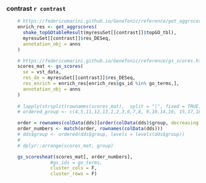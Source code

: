 ### contrast `r contrast`
    
```r
    # https://federicomarini.github.io/GeneTonic/reference/get_aggrscores.html
    enrich_res <- get_aggrscores(
      shake_topGOtableResult(myresuSet[[contrast]]$topGO_tbl),
      myresuSet[[contrast]]$res_DESeq,
      annotation_obj = anns
    )

    # https://federicomarini.github.io/GeneTonic/reference/gs_scores.html
    scores_mat <- gs_scores(
      se = vst_data,
      res_de = myresuSet[[contrast]]$res_DESeq,
      res_enrich = enrich_res[enrich_res$gs_id %in% go_terms,],
      annotation_obj = anns
    )
    
    # lapply(strsplit(rownames(scores_mat),  split = "|", fixed = TRUE), unction(x) x[[2]])
    # ordered_group <- c(4,5,11,12,13,1,2,3,6,7,8, 9,10,14,16, 15,17,18,19,20)

    order = rownames(colData(dds)[order(colData(dds)$group, decreasing = FALSE),])
    order_numbers <- match(order, rownames(colData(dds)))
    # dds$group <- ordered(dds$group, levels = levels(dds$group))
    # 
    # dplyr::arrange(scores_mat, group)

    gs_scoresheat(scores_mat[, order_numbers],
                #gs_ids = go_terms,
                cluster_cols = F,
                cluster_rows = F)
```